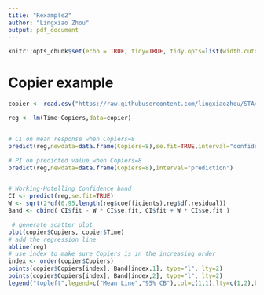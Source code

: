 ```yaml
---
title: "Rexample2"
author: "Lingxiao Zhou"
output: pdf_document
---
```


```r
knitr::opts_chunk$set(echo = TRUE, tidy=TRUE, tidy.opts=list(width.cutoff=60))
```

# Copier example


```r
copier <- read.csv("https://raw.githubusercontent.com/lingxiaozhou/STA4210Rmaterial/main/data/copiers.csv",skip=1,header=TRUE)

reg <- lm(Time~Copiers,data=copier)


# CI on mean response when Copiers=8
predict(reg,newdata=data.frame(Copiers=8),se.fit=TRUE,interval="confidence")

# PI on predicted value when Copiers=8
predict(reg,newdata=data.frame(Copiers=8),interval="prediction")


# Working-Hotelling Confidence band
CI <- predict(reg,se.fit=TRUE)
W <- sqrt(2*qf(0.95,length(reg$coefficients),reg$df.residual))  
Band <- cbind( CI$fit - W * CI$se.fit, CI$fit + W * CI$se.fit )

 # generate scatter plot
plot(copier$Copiers, copier$Time) 
# add the regression line
abline(reg)  
# use index to make sure Copiers is in the increasing order
index <- order(copier$Copiers)   
points(copier$Copiers[index], Band[index,1], type="l", lty=2)
points(copier$Copiers[index], Band[index,2], type="l", lty=2)
legend("topleft",legend=c("Mean Line","95% CB"),col=c(1,1),lty=c(1,2),bg="gray90")
```

